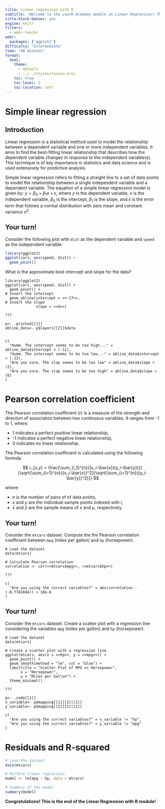 ```yaml
---
title: Linear regression with R
subtitle: 'Welcome to the LearR Academy module on Linear Regression! This module is designed to introduce you to the concepts and techniques of linear regression, an widely used tool in the field of statistics, data science, and machine learning. Through this module, you will explore the mathematical principles underlying linear regression, learn how to build and evaluate models using R, and understand the practical applications of these models in real-world scenarios. Whether you are predicting housing prices or forecasting sales, this module will equip you with the skills and knowledge to leverage the power of linear regression for insightful data analysis and informed decision-making.'
title-block-banner: yes
engine: knitr
filters:
  - webr-teachr
webr:
  packages: ['ggplot2']
difficulty: "Intermediate"
time: "40 minutes"
format:
  html:
    theme:
      - default
      - ../../styles/lesson.scss
    toc: true
    toc-level: 2
    toc-location: left
---
```


# Simple linear regression

## Introduction
Linear regression is a statistical method used to model the relationship between a dependent variable and one or more independent variables. It aims to find the best-fitting linear relationship that describes how the dependent variable changes in response to the independent variable(s). This technique is of key importance in statistics and data science and is used extensively for predictive analysis.

Simple linear regression refers to fitting a straight line to a set of data points to model the relationship between a single independent variable and a dependent variable. The equation of a simple linear regression model is given by: 
$y = \beta_0 + \beta_1x + \epsilon$,
where $y$ is the dependent variable, $x$ is the independent variable, $\beta_0$ is the intercept, $\beta_1$ is the slope, and $\epsilon$ is the error term that follows a normal distribution with zero mean and constant variance $\sigma^2$.

:::{.callout-caution}
## Your turn!
Consider the following plot with `dist` as the dependent variable and `speed` as the independent variable:

```r
library(ggplot2)
ggplot(cars, aes(speed, dist)) +
  geom_point()
```

What is the approximate best intercept and slope for the data?
:::


```webr-teachr
library(ggplot2)
ggplot(cars, aes(speed, dist)) +
  geom_point() + 
# Insert the intercept
  geom_abline(intercept = <<-17>>, 
# Insert the slope
              slope = <<4>>)

???

p<- .printed[[1]]
abline_data<- p$layers[[2]]$data


c(
  "Humm. The intercept seems to be too high..." = abline_data$intercept > (-12),
  "Humm. The intercept seems to be too low..." = abline_data$intercept < (-22),
  "Are you sure. The slop seems to be too low" = abline_data$slope < (2),  
  "Are you sure. The slop seems to be too high" = abline_data$slope > (6) 
)
```





# Pearson correlation coefficient #

The Pearson correlation coefficient ($r$) is a measure of the strength and direction of association between two continuous variables. It ranges from -1 to 1, where:

- 1 indicates a perfect positive linear relationship,
- -1 indicates a perfect negative linear relationship,
- 0 indicates no linear relationship.

The Pearson correlation coefficient is calculated using the following formula:

$$
r_{x,y} = \frac{\sum_{i_1}^{n}{(x_i-\bar{x})(y_i-\bar{y})}} {\sqrt{\sum_{i=1}^{n}{(x_i-\bar{x})^2}}\sqrt{\sum_{i=1}^{n}{(y_i-\bar{y})^2}}}
$$

where:

- $n$ is the number of pairs of of data points,
- $x$ and $y$ are the individual sample points indexed with $i$,
- $\bar{x}$ and $\bar{y}$ are the sample means of $x$ and $y$, respectively.


:::{.callout-caution}
## Your turn!
Consider the `mtcars` dataset. Compute the the Pearson correlation coefficient between `mpg` (miles per gallon) and `hp` (horsepower). 
:::

```webr-teachr
# Load the dataset
data(mtcars)

# Calculate Pearson correlation
correlation <- cor(<<mtcars$mpg>>, <<mtcars$hp>>)

???

c(
  "Are you using the correct variables?" = abs(correlation - (-0.7761684)) > 10e-6
)
```


:::{.callout-caution}
## Your turn!
Consider the `mtcars` dataset. Create a scatter plot with a regression line considering the variables `mpg` (miles per gallon) and `hp` (horsepower). 
:::

```webr-teachr
# Load the dataset
data(mtcars)

# Create a scatter plot with a regression line
ggplot(mtcars, aes(x = <<hp>>, y = <<mpg>>)) +
  geom_point() +
  geom_smooth(method = "lm", col = "blue") +
  labs(title = "Scatter Plot of MPG vs Horsepower",
       x = "Horsepower",
       y = "Miles per Gallon") +
  theme_minimal()

???

p<- .code[[1]]
x_variable<- p$mapping[[1]][2][[1]]
y_variable<- p$mapping[[2]][2][[1]]

c(
  "Are you using the correct variables?" = x_variable != "hp", 
  "Are you using the correct variables?" = y_variable != "mpg" 
)
```



# Residuals and R-squared













```r
# Load the dataset
data(mtcars)

# Perform linear regression
model <- lm(mpg ~ hp, data = mtcars)

# Summary of the model
summary(model)
```






**Congratulations! This is the end of the Linear Regression with R module!**
